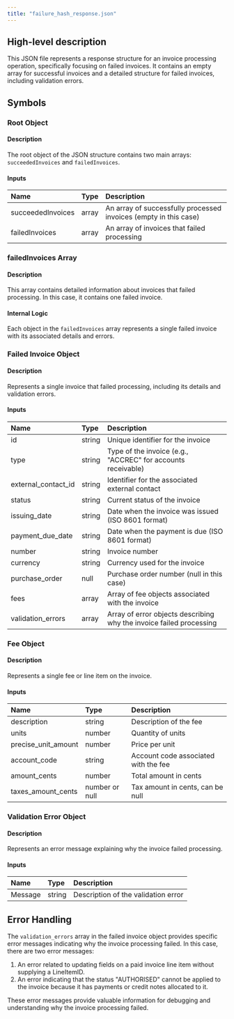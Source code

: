 ```yaml
---
title: "failure_hash_response.json"
---
```


## High-level description
This JSON file represents a response structure for an invoice processing operation, specifically focusing on failed invoices. It contains an empty array for successful invoices and a detailed structure for failed invoices, including validation errors.

## Symbols

### Root Object
#### Description
The root object of the JSON structure contains two main arrays: `succeededInvoices` and `failedInvoices`.

#### Inputs
| Name | Type | Description |
|:-----|:-----|:------------|
| succeededInvoices | array | An array of successfully processed invoices (empty in this case) |
| failedInvoices | array | An array of invoices that failed processing |

### failedInvoices Array
#### Description
This array contains detailed information about invoices that failed processing. In this case, it contains one failed invoice.

#### Internal Logic
Each object in the `failedInvoices` array represents a single failed invoice with its associated details and errors.

### Failed Invoice Object
#### Description
Represents a single invoice that failed processing, including its details and validation errors.

#### Inputs
| Name | Type | Description |
|:-----|:-----|:------------|
| id | string | Unique identifier for the invoice |
| type | string | Type of the invoice (e.g., "ACCREC" for accounts receivable) |
| external_contact_id | string | Identifier for the associated external contact |
| status | string | Current status of the invoice |
| issuing_date | string | Date when the invoice was issued (ISO 8601 format) |
| payment_due_date | string | Date when the payment is due (ISO 8601 format) |
| number | string | Invoice number |
| currency | string | Currency used for the invoice |
| purchase_order | null | Purchase order number (null in this case) |
| fees | array | Array of fee objects associated with the invoice |
| validation_errors | array | Array of error objects describing why the invoice failed processing |

### Fee Object
#### Description
Represents a single fee or line item on the invoice.

#### Inputs
| Name | Type | Description |
|:-----|:-----|:------------|
| description | string | Description of the fee |
| units | number | Quantity of units |
| precise_unit_amount | number | Price per unit |
| account_code | string | Account code associated with the fee |
| amount_cents | number | Total amount in cents |
| taxes_amount_cents | number or null | Tax amount in cents, can be null |

### Validation Error Object
#### Description
Represents an error message explaining why the invoice failed processing.

#### Inputs
| Name | Type | Description |
|:-----|:-----|:------------|
| Message | string | Description of the validation error |

## Error Handling
The `validation_errors` array in the failed invoice object provides specific error messages indicating why the invoice processing failed. In this case, there are two error messages:
1. An error related to updating fields on a paid invoice line item without supplying a LineItemID.
2. An error indicating that the status "AUTHORISED" cannot be applied to the invoice because it has payments or credit notes allocated to it.

These error messages provide valuable information for debugging and understanding why the invoice processing failed.